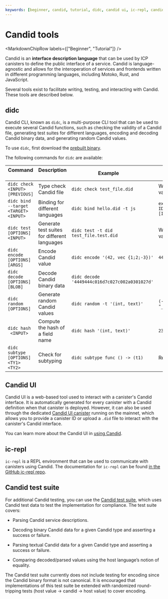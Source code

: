 ```yaml
---
keywords: [beginner, candid, tutorial, didc, candid ui, ic-repl, candid tests]
---
```



# Candid tools

<MarkdownChipRow labels={["Beginner", "Tutorial"]} />

Candid is an **interface description language** that can be used by ICP canisters to define the public interface of a service. Candid is language-agnostic and allows for the interoperation of services and frontends written in different programming languages, including Motoko, Rust, and JavaScript.

Several tools exist to facilitate writing, testing, and interacting with Candid. These tools are described below.

## didc

Candid CLI, known as `didc`, is a multi-purpose CLI tool that can be used to execute several Candid functions, such as checking the validity of a Candid file, generating test suites for different languages, encoding and decoding Candid binary data, and generating random Candid values.

To use `didc`, first download the [prebuilt binary](https://github.com/dfinity/candid/releases).

The following commands for `didc` are available:

| Command       | Description        | Example      | Example response       |
|---------------|--------------------|--------------|------------------------|
| `didc check <INPUT> [PREVIOUS]` | Type check Candid file | `didc check test_file.did` | Will return parser error if invalid; will return no output if valid. |
| `didc bind --target <TARGET> <INPUT>` | Binding for different languages | `didc bind hello.did -t js` | `export const idlFactory = ({ IDL }) => { return IDL.Service({ 'greet' : IDL.Func([IDL.Text] [IDL.Text], []) });}`|
| `didc test [OPTIONS] <INPUT>` | Generate test suites for different languages | `didc test -t did test_file.test.did` | Will return parser error if invalid; will return no output if valid. |
| `didc encode [OPTIONS] [ARGS]` | Encode Candid value | `didc encode '(42, vec {1;2;-3})'` | `4449444c016d7c027c002a0301027d` |
| `didc decode [OPTIONS] [BLOB]` | Decode Candid binary data | `didc decode '4449444c016d7c027c002a0301027d'` |
| `didc random [OPTIONS]` | Generate random Candid values | `didc random -t '(int, text)'` | `(-72_594_379_354_493_140_610_202_928_640_651_761_468, "_J:t7^>")` |
| `didc hash  <INPUT>` | Compute the hash of a field name | `didc hash '(int, text)'` | `2392326401` |
| `didc subtype [OPTIONS] <TY1> <TY2>` | Check for subtyping | `didc subtype func () -> (t1)` | Result is a `reference` or `null`|

## Candid UI

Candid UI is a web-based tool used to interact with a canister's Candid interface. It is automatically generated for every canister with a Candid definition when that canister is deployed. However, it can also be used through the dedicated [Candid UI canister](https://a4gq6-oaaaa-aaaab-qaa4q-cai.raw.ic0.app/) running on the mainnet, which allows you to provide a canister ID or upload a `.did` file to interact with the canister's Candid interface.

You can learn more about the Candid UI in [using Candid](/docs/current/building-dapps/calling-dapps/candid/using-candid#interact-with-a-service-from-a-browser).

## ic-repl

`ic-repl` is a REPL environment that can be used to communicate with canisters using Candid. The documentation for `ic-repl` can be found [in the GitHub ic-repl repo](https://github.com/dfinity/ic-repl).

## Candid test suite

For additional Candid testing, you can use the [Candid test suite](https://github.com/dfinity/candid/blob/master/test), which uses Candid test data to test the implementation for compliance. The test suite covers:

- Parsing Candid service descriptions.

- Decoding binary Candid data for a given Candid type and asserting a success or failure.

- Parsing textual Candid data for a given Candid type and asserting a success or failure.

- Comparing decoded/parsed values using the host language’s notion of equality.

The Candid test suite currently does not include testing for encoding since the Candid binary format is not canonical. It is encouraged that implementations of this test suite be extended with randomized round-tripping tests (host value → candid → host value) to cover encoding.

